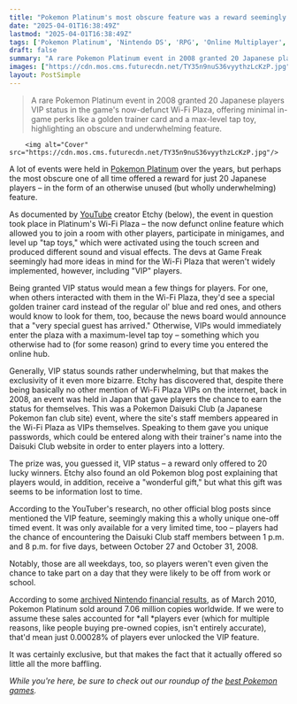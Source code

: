 ```yaml
---
title: "Pokemon Platinum's most obscure feature was a reward seemingly given to just 20 players lucky enough to participate in a complicated limited-time event with a lottery prize"
date: "2025-04-01T16:38:49Z"
lastmod: "2025-04-01T16:38:49Z"
tags: ['Pokemon Platinum', 'Nintendo DS', 'RPG', 'Online Multiplayer', 'Wi-Fi']
draft: false
summary: "A rare Pokemon Platinum event in 2008 granted 20 Japanese players VIP status in the game's now-defunct Wi-Fi Plaza, offering minimal in-game perks like a golden trainer card and a max-level tap toy, highlighting an obscure and underwhelming feature."
images: ["https://cdn.mos.cms.futurecdn.net/TY35n9nuS36vyythzLcKzP.jpg"]
layout: PostSimple
---
```

> A rare Pokemon Platinum event in 2008 granted 20 Japanese players VIP status in the game's now-defunct Wi-Fi Plaza, offering minimal in-game perks like a golden trainer card and a max-level tap toy, highlighting an obscure and underwhelming feature.


        <img alt="Cover" src="https://cdn.mos.cms.futurecdn.net/TY35n9nuS36vyythzLcKzP.jpg"/>
        
A lot of events were held in [Pokemon Platinum](https://www.gamesradar.com/pokemon-platinum/) over the years, but perhaps the most obscure one of all time offered a reward for just 20 Japanese players – in the form of an otherwise unused (but wholly underwhelming) feature.

As documented by [YouTube](https://www.gamesradar.com/tag/youtube/) creator Etchy (below), the event in question took place in Platinum's Wi-Fi Plaza – the now defunct online feature which allowed you to join a room with other players, participate in minigames, and level up "tap toys," which were activated using the touch screen and produced different sound and visual effects. The devs at Game Freak seemingly had more ideas in mind for the Wi-Fi Plaza that weren't widely implemented, however, including "VIP" players.

Being granted VIP status would mean a few things for players. For one, when others interacted with them in the Wi-Fi Plaza, they'd see a special golden trainer card instead of the regular ol' blue and red ones, and others would know to look for them, too, because the news board would announce that a "very special guest has arrived." Otherwise, VIPs would immediately enter the plaza with a maximum-level tap toy – something which you otherwise had to (for some reason) grind to every time you entered the online hub.

Generally, VIP status sounds rather underwhelming, but that makes the exclusivity of it even more bizarre. Etchy has discovered that, despite there being basically no other mention of Wi-Fi Plaza VIPs on the internet, back in 2008, an event was held in Japan that gave players the chance to earn the status for themselves. This was a Pokemon Daisuki Club (a Japanese Pokemon fan club site) event, where the site's staff members appeared in the Wi-Fi Plaza as VIPs themselves. Speaking to them gave you unique passwords, which could be entered along with their trainer's name into the Daisuki Club website in order to enter players into a lottery.

The prize was, you guessed it, VIP status – a reward only offered to 20 lucky winners. Etchy also found an old Pokemon blog post explaining that players would, in addition, receive a "wonderful gift," but what this gift was seems to be information lost to time.

According to the YouTuber's research, no other official blog posts since mentioned the VIP feature, seemingly making this a wholly unique one-off timed event. It was only available for a very limited time, too – players had the chance of encountering the Daisuki Club staff members between 1 p.m. and 8 p.m. for five days, between October 27 and October 31, 2008.

Notably, those are all weekdays, too, so players weren't even given the chance to take part on a day that they were likely to be off from work or school.

According to some [archived Nintendo financial results](https://web.archive.org/web/20110721202103/http://www.nintendo.co.jp/ir/pdf/2010/100507e.pdf#page=6), as of March 2010, Pokemon Platinum sold around 7.06 million copies worldwide. If we were to assume these sales accounted for *all *players ever (which for multiple reasons, like people buying pre-owned copies, isn't entirely accurate), that'd mean just 0.00028% of players ever unlocked the VIP feature.

It was certainly exclusive, but that makes the fact that it actually offered so little all the more baffling.

*While you're here, be sure to check out our roundup of the *[<em>best Pokemon games</em>](https://www.gamesradar.com/best-pokemon-games/)*.*
        